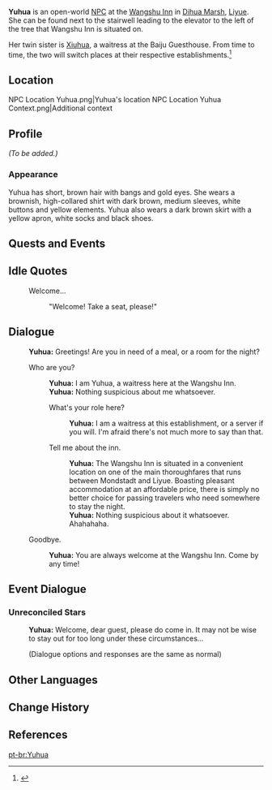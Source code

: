 {{Meta
<!-- REMOVE THIS TEMPLATE AFTER ADDING MISSING INFO -->
|missing_NPC_profile  = yes
}}
{{Character Infobox
|image            = NPC Yuhua.png
|type             = Open-World NPC
|affiliation      = Wangshu Inn
|affiliation2     = Liyue Qixing Employees
|region           = Liyue
|location         = Liyue
|title            = Inn Waitress
|sibling          = Xiuhua
|siblingNote      = twin
|voiceEN          = 
}}
'''Yuhua''' is an open-world [[NPC]] at the [[Wangshu Inn]] in [[Dihua Marsh]], [[Liyue]]. She can be found next to the stairwell leading to the elevator to the left of the tree that Wangshu Inn is situated on.

Her twin sister is [[Xiuhua]], a waitress at the Baiju Guesthouse. From time to time, the two will switch places at their respective establishments.<ref>{{Ref/NPC|Xiuhua}}</ref>

==Location==
<gallery>
NPC Location Yuhua.png|Yuhua's location
NPC Location Yuhua Context.png|Additional context
</gallery>

==Profile==
<!-- detailed story/lore information goes here -->
''(To be added.)''

===Appearance===
Yuhua has short, brown hair with bangs and gold eyes. She wears a brownish, high-collared shirt with dark brown, medium sleeves, white buttons and yellow elements. Yuhua also wears a dark brown skirt with a yellow apron, white socks and black shoes.

==Quests and Events==
{{Quests and Events
|Unreconciled Stars = unique introductory dialogue
}}

==Idle Quotes==
{{Dialogue Start}}
: {{DIcon|Idle}} Welcome...
:: {{A|VO Yuhua 01.ogg}} "Welcome! Take a seat, please!"
{{Dialogue End}}

==Dialogue==
{{Dialogue Start}}
:'''Yuhua:''' Greetings! Are you in need of a meal, or a room for the night?
:{{DIcon}} Who are you?
::'''Yuhua:''' I am Yuhua, a waitress here at the Wangshu Inn.
::'''Yuhua:''' Nothing suspicious about me whatsoever.
::{{DIcon}} What's your role here?
:::'''Yuhua:''' I am a waitress at this establishment, or a server if you will. I'm afraid there's not much more to say than that.
::{{DIcon}} Tell me about the inn.
:::'''Yuhua:''' The Wangshu Inn is situated in a convenient location on one of the main thoroughfares that runs between Mondstadt and Liyue. Boasting pleasant accommodation at an affordable price, there is simply no better choice for passing travelers who need somewhere to stay the night.
:::'''Yuhua:''' Nothing suspicious about it whatsoever. Ahahahaha.
:{{DIcon}} Goodbye.
::'''Yuhua:''' You are always welcome at the Wangshu Inn. Come by any time!
{{Dialogue End}}

==Event Dialogue==
===Unreconciled Stars===
{{Dialogue Start}}
:'''Yuhua:''' Welcome, dear guest, please do come in. It may not be wise to stay out for too long under these circumstances...
:;(Dialogue options and responses are the same as normal)
{{Dialogue End}}

==Other Languages==
{{Other Languages
|default_hidden = 1
|en      = Yuhua
|zhs     = 毓华
|zhs_rm  = Yùhuá
|zht     = 毓華
|zht_rm  = Yùhuá
|ja      = 毓華
|ja_rm   = Ikuka{{Assumed}}
|ko      = {{tt|육화|毓華}}
|es      = Yuhua
|fr      = Yuhua
|ru      = Юй Хуа
|th      = Yuhua
|vi      = Yuhua
|de      = Yuhua
|id      = Yuhua
|pt      = Yuhua
|tr      = Yuhua
|it      = Yuhua
}}

==Change History==
{{Change History|1.0}}

==References==
{{Reflist}}

[[pt-br:Yuhua]]